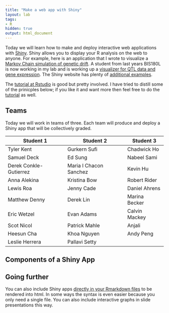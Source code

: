 ```yaml
---
title: "Make a web app with Shiny"
layout: lab
tags:
- R
hidden: true
output: html_document
---
```


Today we will learn how to make and deploy interactive web applications with [Shiny](http://shiny.rstudio.com/).  Shiny allows you to display your R analysis on the web to anyone.  For example, here is an application that I wrote to visualize a [Markov Chain simulation of genetic drift](http://symposium.plb.ucdavis.edu:3838/MarkovDrift/).  A student from last years BIS180L is now working in my lab and is working up a [visualizer for QTL data and gene expression](http://symposium.plb.ucdavis.edu:3838/QTL-Visualization/).  The Shiny website has plenty of [additional examples](http://shiny.rstudio.com/gallery/).

The [tutorial at Rstudio](http://shiny.rstudio.com/tutorial/) is good but pretty involved.  I have tried to distill some of the prinicples below; if you like it and want more then feel free to do the [tutorial](http://shiny.rstudio.com/tutorial/) as well.

## Teams

Today we will work in teams of three.  Each team will produce and deploy a Shiny app that will be collectively graded.

| Student 1              | Student 2              | Student 3     |
|------------------------|------------------------|---------------|
| Tyler Kent             | Gurkern Sufi           | Chadwick Ho   |
| Samuel Deck            | Ed Sung                | Nabeel Sami   |
| Derek Conkle-Gutierrez | Maria I Chacon Sanchez | Kevin Hu      |
| Anna Alekina           | Kristina Bow           | Robert Rider  |
| Lewis Roa              | Jenny Cade             | Daniel Ahrens |
| Matthew Denny          | Derek Lin              | Marina Becker |
| Eric Wetzel            | Evan Adams             | Calvin Mackey |
| Scot Nicol             | Patrick Mahle          | Anjali        |
| Heesun Cha             | Khoa Nguyen            | Andy Peng     |
| Leslie Herrera         | Pallavi Setty          |               |



## Components of a Shiny App




## Going further

You can also include Shiny apps [directly in your Rmarkdown files](http://rmarkdown.rstudio.com/authoring_shiny.html) to be rendered into html.  In some ways the syntax is even easier because you only need a single file.  You can also include interactive graphs in slide presentations this way.